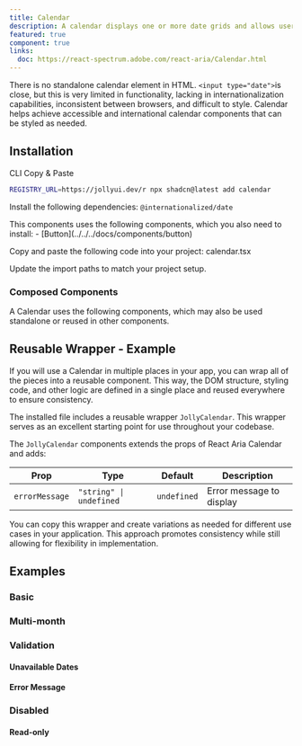 ```yaml
---
title: Calendar
description: A calendar displays one or more date grids and allows users to select a single date.
featured: true
component: true
links:
  doc: https://react-spectrum.adobe.com/react-aria/Calendar.html
---
```


There is no standalone calendar element in HTML. `<input type="date">`is close, but this is very limited in functionality, lacking in internationalization capabilities, inconsistent between browsers, and difficult to style. Calendar helps achieve accessible and international calendar components that can be styled as needed.

<ComponentPreview name="calendar-demo" />

## Installation

<Tabs defaultValue="cli">

<TabsList>
  <TabsTrigger value="cli">CLI</TabsTrigger>
  <TabsTrigger value="manual">Copy & Paste</TabsTrigger>
</TabsList>

<TabsContent value="cli">

```bash
REGISTRY_URL=https://jollyui.dev/r npx shadcn@latest add calendar
```

</TabsContent>

<TabsContent value="manual">

<Steps>

<Step>Install the following dependencies: `@internationalized/date`</Step>

<Step>
  This components uses the following components, which you also need to install:
  - [Button](../../../docs/components/button)
</Step>

<Step>Copy and paste the following code into your project: calendar.tsx</Step>

<ComponentSource name="calendar" />

<Step>Update the import paths to match your project setup.</Step>

</Steps>

</TabsContent>

</Tabs>

### Composed Components

A Calendar uses the following components, which may also be used standalone or reused in other components.

<ComponentCards>
  <ComponentCard component="button" />
</ComponentCards>

## Reusable Wrapper - Example

If you will use a Calendar in multiple places in your app, you can wrap all of the pieces into a reusable component. This way, the DOM structure, styling code, and other logic are defined in a single place and reused everywhere to ensure consistency.

The installed file includes a reusable wrapper `JollyCalendar`. This wrapper serves as an excellent starting point for use throughout your codebase.

<ComponentPreview name="calendar-reusable" />

The `JollyCalendar` components extends the props of React Aria Calendar and adds:

| Prop           | Type                    | Default     | Description              |
| -------------- | ----------------------- | ----------- | ------------------------ |
| `errorMessage` | `"string" \| undefined` | `undefined` | Error message to display |

You can copy this wrapper and create variations as needed for different use cases in your application. This approach promotes consistency while still allowing for flexibility in implementation.

## Examples

### Basic

<ComponentPreview name="calendar-demo" />

### Multi-month

<ComponentPreview name="calendar-multi" />

### Validation

<ComponentPreview name="calendar-validation" />

#### Unavailable Dates

<ComponentPreview name="calendar-unavailable" />

#### Error Message

<ComponentPreview name="calendar-error" />

### Disabled

<ComponentPreview name="calendar-disabled" />

#### Read-only

<ComponentPreview name="calendar-readonly" />

